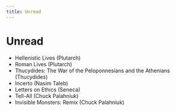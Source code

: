 ```yaml
---
title: Unread
---
```


# Unread

- Hellenistic Lives (Plutarch)
- Roman Lives (Plutarch)
- Thucydides: The War of the Peloponnesians and the Athenians (Thucydides)
- Incerto (Nasim Taleb)
- Letters on Ethics (Seneca)
- Tell-All (Chuck Palahniuk)
- Invisible Monsters: Remix (Chuck Palahniuk)
